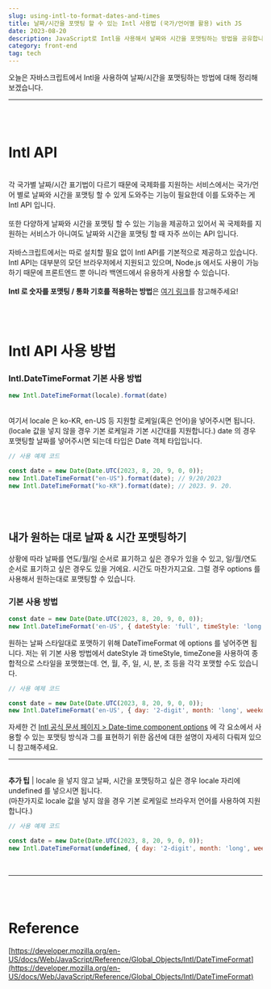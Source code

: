 ```yaml
---
slug: using-intl-to-format-dates-and-times
title: 날짜/시간을 포맷팅 할 수 있는 Intl 사용법 (국가/언어별 활용) with JS
date: 2023-08-20
description: JavaScript로 Intl을 사용해서 날짜와 시간을 포맷팅하는 방법을 공유합니다.
category: front-end
tag: tech
---
```


오늘은 자바스크립트에서 Intl을 사용하여 날짜/시간을 포맷팅하는 방법에 대해 정리해보겠습니다.
<br />

---

<br /> <br />

# Intl API
<br /> 각 국가별 날짜/시간 표기법이 다르기 때문에 국제화를 지원하는 서비스에서는 국가/언어 별로 날짜와 시간을 포맷팅 할 수 있게 도와주는 기능이 필요한데 이를 도와주는 게 Intl API 입니다. <br /> <br />
또한 다양하게 날짜와 시간을 포맷팅 할 수 있는 기능을 제공하고 있어서 꼭 국제화를 지원하는 서비스가 아니여도 날짜와 시간을 포맷팅 할 때 자주 쓰이는 API 입니다. <br /> <br />
자바스크립트에서는 따로 설치할 필요 없이 Intl API를 기본적으로 제공하고 있습니다. Intl API는 대부분의 모던 브라우저에서 지원되고 있으며, Node.js 에서도 사용이 가능하기 때문에 프론트엔드 뿐 아니라 백엔드에서 유용하게 사용할 수 있습니다. <br /> <br />
<b>Intl 로 숫자를 포맷팅 / 통화 기호를 적용하는 방법</b>은 [여기 링크](/blog/using-intl-to-format-number)를 참고해주세요!

<br /> <br />

# Intl API 사용 방법
### Intl.DateTimeFormat 기본 사용 방법
```javascript
new Intl.DateTimeFormat(locale).format(date)
```
<br /> 여기서 locale 은 ko-KR, en-US 등 지원할 로케일(혹은 언어)을 넣어주시면 됩니다. (locale 값을 넣지 않을 경우 기본 로케일과 기본 시간대를 지원합니다.) date 의 경우 포맷팅할 날짜를 넣어주시면 되는데 타입은 Date 객체 타입입니다.

```javascript
// 사용 예제 코드

const date = new Date(Date.UTC(2023, 8, 20, 9, 0, 0));
new Intl.DateTimeFormat("en-US").format(date); // 9/20/2023
new Intl.DateTimeFormat("ko-KR").format(date); // 2023. 9. 20.
```
<br /> <br />

## 내가 원하는 대로 날짜 & 시간 포맷팅하기
상황에 따라 날짜를 연도/월/일 순서로 표기하고 싶은 경우가 있을 수 있고, 일/월/연도 순서로 표기하고 싶은 경우도 있을 거에요. 시간도 마찬가지고요. 그럴 경우 options 를 사용해서 원하는대로 포맷팅할 수 있습니다.
<br />
### 기본 사용 방법
```javascript
const date = new Date(Date.UTC(2023, 8, 20, 9, 0, 0));
new Intl.DateTimeFormat('en-US', { dateStyle: 'full', timeStyle: 'long', timeZone: 'UTC' }).format(date) // Wednesday, September 20, 2023 at 9:00:00 AM UTC
```
원하는 날짜 스타일대로 포맷하기 위해 DateTimeFormat 에 options 를 넣어주면 됩니다. 저는 위 기본 사용 방법에서 dateStyle 과 timeStyle, timeZone을 사용하여 종합적으로 스타일을 포맷했는데. 연, 월, 주, 일, 시, 분, 초 등을 각각 포맷할 수도 있습니다.

```javascript
// 사용 예제 코드

const date = new Date(Date.UTC(2023, 8, 20, 9, 0, 0));
new Intl.DateTimeFormat('en-US', { day: '2-digit', month: 'long', weekday: 'short',  hour: 'numeric' }).format(date) // Wed, September 20 at 6 PM
```
자세한 건 [Intl 공식 문서 페이지 > Date-time component options](https://developer.mozilla.org/en-US/docs/Web/JavaScript/Reference/Global_Objects/Intl/DateTimeFormat/DateTimeFormat) 에 각 요소에서 사용할 수 있는 포맷팅 방식과 그를 표현하기 위한 옵션에 대한 설명이 자세히 다뤄져 있으니 참고해주세요.
<br />

---
<br />
<b>추가 팁</b> | locale 을 넣지 않고 날짜, 시간을 포맷팅하고 싶은 경우 locale 자리에 undefined 를 넣으시면 됩니다. <br />
(마찬가지로 locale 값을 넣지 않을 경우 기본 로케일로 브라우저 언어를 사용하여 지원합니다.)

```javascript
// 사용 예제 코드

const date = new Date(Date.UTC(2023, 8, 20, 9, 0, 0));
new Intl.DateTimeFormat(undefined, { day: '2-digit', month: 'long', weekday: 'short',  hour: 'numeric' }).format(date) // 9월 20일 (수) 오후 6시
```
<br />

---

<br /> <br />

# Reference

[https://developer.mozilla.org/en-US/docs/Web/JavaScript/Reference/Global_Objects/Intl/DateTimeFormat](https://developer.mozilla.org/en-US/docs/Web/JavaScript/Reference/Global_Objects/Intl/DateTimeFormat)